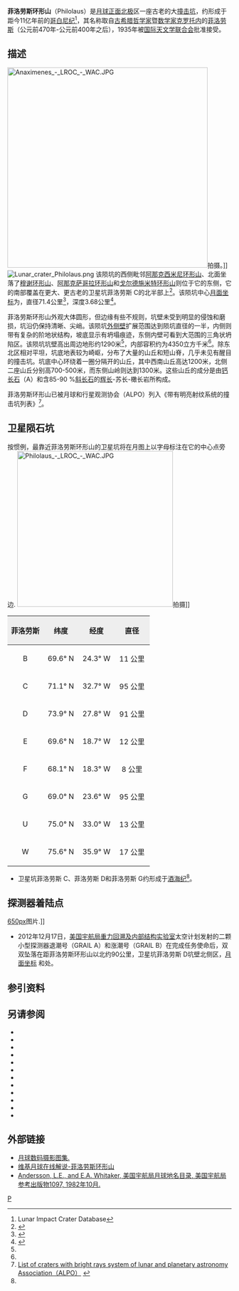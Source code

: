 {{lunar crater data |
 image=Philolaus crater 4164 h2.jpg|240px|
 caption=月球轨道器4号拍摄的图像|
 latitude=72.22|
 N_or_S=N|
 longitude=32.88|
 E_or_W=W|
 diameter=71.4公里|
 depth=3.68公里|
 colong=30|
 eponym=[[菲洛劳斯|菲洛劳斯]]}}

'''菲洛劳斯环形山'''（Philolaus）是[[月球正面|月球正面]][[月球北极|北极]]区一座古老的大[[撞击坑|撞击坑]]，约形成于距今11亿年前的[[哥白尼纪|哥白尼纪]]<ref name="LICD">Lunar Impact Crater Database</ref>，其名称取自[[古希腊|古希腊]][[哲学家|哲学家]]暨[[数学家|数学家]][[克罗托内|克罗托内]]的[[菲洛劳斯|菲洛劳斯]]（公元前470年-公元前400年之后），1935年被[[国际天文学联合会|国际天文学联合会]]批准接受。

==描述== 
[[Image:Anaximenes_-_LROC_-_WAC.JPG|450px]]拍摄。]]
[[Image:Lunar_crater_Philolaus.png|thumb]]
该陨坑的西侧毗邻[[阿那克西米尼环形山|阿那克西米尼环形山]]、北面坐落了[[穆谢环形山|穆谢环形山]]、[[阿那克萨哥拉环形山|阿那克萨哥拉环形山]]和[[戈尔德施米特环形山|戈尔德施米特环形山]]则位于它的东侧，它的南部覆盖在更大、更古老的卫星坑菲洛劳斯 C的北半部上<ref>{{Cite web |url=http://planetarynames.wr.usgs.gov/images/Lunar/lac_3_lo.pdf |title=Crater Philolaus on LAC-3 map. |accessdate=2016-11-18 |archive-date=2013-02-20 |archive-url=https://web.archive.org/web/20130220121338/http://planetarynames.wr.usgs.gov/images/Lunar/lac_3_lo.pdf |dead-url=no }}</ref>。该陨坑中心[[月面坐标|月面坐标]]为{{Coord|72.22|N|32.88|W|globe:Moon|nogoogle=1|noosm=1}}，直径71.4公里<ref name="IAU">{{Cite web |url=http://planetarynames.wr.usgs.gov/Feature/4691 |title=Directory of the International Astronomical Union |accessdate=2016-11-18 |archive-date=2017-05-24 |archive-url=https://web.archive.org/web/20170524103326/https://planetarynames.wr.usgs.gov/Feature/4691 |dead-url=no }}</ref>，深度3.68公里<ref>{{Cite web |url=http://fisherka.csolutionshosting.net/astronote/plan/craterdepth/html/CraterDepthFeatureNameWestfall.html |title=John E. Westfall's Atlas of the Lunar Terminator, Cambridge Univ. Press （2000） |accessdate=2016-11-18 |archive-date=2014-12-18 |archive-url=https://archive.today/20141218234310/http://fisherka.csolutionshosting.net/astronote/plan/craterdepth/html/CraterDepthFeatureNameWestfall.html |dead-url=yes }}</ref>。

菲洛劳斯环形山外观大体圆形，但边缘有些不规则，坑壁未受到明显的侵蚀和磨损，坑沿仍保持清晰、尖峭。该陨坑[[wikt:rampart|外侧壁]]扩展范围达到陨坑直径的一半，内侧则带有复杂的阶地状结构，坡底显示有坍塌痕迹，东侧内壁可看到大范围的三角状坍陷区。该陨坑坑壁高出周边地形约1290米<ref name="LICD"/>，内部容积约为4350立方千米<ref name="LICD"/>。除东北区相对平坦，坑底地表较为崎岖，分布了大量的山丘和短山脊，几乎未见有醒目的撞击坑。坑底中心环绕着一圈分隔开的山丘，其中西南山丘高达1200米，北侧二座山丘分别高700-500米，而东侧山岭则达到1300米。这些山丘的成分是由[[钙长石|钙长石]]（A）和含85-90 %[[斜长石|斜长石]]的[[辉长岩|辉长]]-苏长-橄长岩所构成。

菲洛劳斯环形山已被月球和行星观测协会（ALPO）列入《带有明亮射纹系统的撞击坑列表》<ref>[http://www.zone-vx.com/alpo-rays-table.pdf List of craters with bright rays system of lunar and planetary astronomy Association（ALPO）] {{webarchive|url=https://web.archive.org/web/20160304213831/http://www.zone-vx.com/alpo-rays-table.pdf |date=2016-03-04 }}</ref>。

==卫星陨石坑==
按惯例，最靠近菲洛劳斯环形山的卫星坑将在月图上以字母标注在它的中心点旁边.
[[Image:Philolaus_-_LROC_-_WAC.JPG|350px]]拍摄]]

{| class="wikitable"
!width="25%" style="background:#eeeeee;" |菲洛劳斯 
!width="25%" style="background:#eeeeee;" |纬度
!width="25%" style="background:#eeeeee;" |经度
!width="25%" style="background:#eeeeee;" |直径
|-
|align="center"|B
|align="center"|69.6° N
|align="center"|24.3° W
|align="center"|11 公里
|-
|align="center"|C
|align="center"|71.1° N
|align="center"|32.7° W
|align="center"|95 公里
|-
|align="center"|D
|align="center"|73.9° N
|align="center"|27.8° W
|align="center"|91 公里
|-
|align="center"|E
|align="center"|69.6° N
|align="center"|18.7° W
|align="center"|12 公里
|-
|align="center"|F
|align="center"|68.1° N
|align="center"|18.3° W
|align="center"|8 公里
|-
|align="center"|G
|align="center"|69.0° N
|align="center"|23.6° W
|align="center"|95 公里
|-
|align="center"|U
|align="center"|75.0° N
|align="center"|33.0° W
|align="center"|13 公里
|-
|align="center"|W
|align="center"|75.6° N
|align="center"|35.9° W
|align="center"|17 公里
|}{{clear}}
* 卫星坑菲洛劳斯 C、菲洛劳斯 D和菲洛劳斯 G约形成于[[酒海纪|酒海纪]]<ref name="LICD"/>。

==探测器着陆点==
[[image:GRAIL's_Final_Resting_Spot.jpg|650px]]图片.]]
* 2012年12月17日，[[美国宇航局|美国宇航局]][[重力回溯及内部结构实验室|重力回溯及内部结构实验室]]太空计划发射的二颗小型探测器退潮号（GRAIL A）和涨潮号（GRAIL B）在完成任务使命后，双双坠落在距菲洛劳斯环形山以北约90公里，卫星坑菲洛劳斯 D坑壁北侧区，[[月面坐标|月面坐标]] {{Coord|75.6083|N|33.4043|W|globe:Moon|nogoogle=1|noosm=1}}和{{Coord|75.6504|N|33.1643|E|globe:Moon|nogoogle=1|noosm=1}}处。{{clear}}

==参引资料==
{{Reflist}}

==另请参阅==
{{refbegin}}
* {{cite book
  | last1 = Andersson
  | first1 = L. E.
  | last2 = Whitaker
  | first2 = E. A.
  | authorlink2 = Ewen Whitaker
  | date = 1982
  | title = [[NASA|NASA]] Catalogue of Lunar Nomenclature
  | publisher = NASA RP-1097
  | ref = harv
  }}
* {{cite web
  | last = Blue
  | first = Jennifer
  | date = July 25, 2007
  | title = Gazetteer of Planetary Nomenclature
  | publisher = [[United_States_Geological_Survey|USGS]]
  | url = http://planetarynames.wr.usgs.gov/
  | accessdate = 2007-08-05
  | ref = harv
  | archive-date = 2019-12-05
  | archive-url = https://web.archive.org/web/20191205162958/https://planetarynames.wr.usgs.gov/
  | dead-url = no
  }}
* {{cite book
  | last1 = Bussey
  | first1 = B.
  | authorlink1 = Ben Bussey
  | last2 = Spudis
  | first2 = P.
  | authorlink2 = Paul Spudis
  | date = 2004
  | title = The Clementine Atlas of the Moon
  | publisher = Cambridge University Press
  | location = New York
  | isbn = 978-0-521-81528-4
  | ref = harv
  }}
* {{cite book
  | last1 = Cocks
  | first1 = Elijah E.
  | last2 = Cocks
  | first2 = Josiah C.
  | date = 1995
  | title = Who's Who on the Moon: A Biographical Dictionary of Lunar Nomenclature
  | url = https://archive.org/details/isbn_9780936389271
  | publisher = Tudor Publishers
  | isbn = 978-0-936389-27-1
  | ref = harv
  }}
* {{cite web
  | last = McDowell
  | first = Jonathan
  | date = July 15, 2007
  | url = http://host.planet4589.org/astro/lunar/
  | title = Lunar Nomenclature
  | publisher = Jonathan's Space Report
  | accessdate = 2007-10-24
  | ref = harv
  | archive-date = 2019-06-21
  | archive-url = https://web.archive.org/web/20190621012337/http://host.planet4589.org/astro/lunar/
  | dead-url = no
  }}
* {{cite journal| last1 = Menzel| first1 = D. H.| last2 = Minnaert| first2 = M.| last3 = Levin| first3 = B.| last4 = Dollfus| first4 = A.| last5 = Bell| first5 = B.| title = Report on Lunar Nomenclature by the Working Group of Commission 17 of the IAU| doi = 10.1007/BF00171763| journal = Space Science Reviews| volume = 12| issue = 2| pages = 136–186| date = 1971| bibcode = 1971SSRv...12..136M| ref = harv}}
* {{cite book
  | first = Patrick
  | last = Moore
  | authorlink = Patrick Moore
  | date = 2001
  | title = On the Moon
  | url = https://archive.org/details/patrickmooreonmo00patr
  | publisher = Sterling Publishing Co.
  | isbn = 978-0-304-35469-6
  | ref = harv
  }}
* {{cite book
  | first = Fred W.
  | last = Price
  | date = 1988
  | title = The Moon Observer's Handbook
  | publisher = Cambridge University Press
  | isbn = 978-0-521-33500-3
  | ref = harv
  }}
* {{cite book
  | last = Rükl
  | first = Antonín
  | authorlink = Antonín Rükl
  | date = 1990
  | title = Atlas of the Moon
  | publisher = Kalmbach Books
  | isbn = 978-0-913135-17-4
  | ref = harv
  }}
* {{cite book
  | last = Webb
  | first = Rev. T. W.
  | authorlink = Thomas William Webb
  | date = 1962
  | title = Celestial Objects for Common Telescopes
  | url = https://archive.org/details/celestialobjects00webb
  | edition = 6th revised
  | publisher = Dover
  | isbn = 978-0-486-20917-3
  | ref = harv
  }}
* {{cite book
  | first = Ewen A.
  | last = Whitaker
  | authorlink = Ewen Whitaker
  | date = 1999
  | title = Mapping and Naming the Moon
  | publisher = Cambridge University Press
  | isbn = 978-0-521-62248-6
  | ref = harv
  }}
* {{cite book
  | first = Peter T.
  | last = Wlasuk
  | date = 2000
  | title = Observing the Moon
  | publisher = Springer
  | isbn = 978-1-85233-193-1
  | ref = harv
 }}
{{refend}}

==外部链接==
*[http://www.lpi.usra.edu/resources/lunar_orbiter/bin/srch_nam.shtml?Philolaus%7C0 月球数码摄影图集.] {{Wayback|url=http://www.lpi.usra.edu/resources/lunar_orbiter/bin/srch_nam.shtml?Philolaus%7C0 |date=20180531052147 }}
*[https://the-moon.wikispaces.com/Philolaus 维基月球在线解说-菲洛劳斯环形山] {{Wayback|url=https://the-moon.wikispaces.com/Philolaus |date=20180530153251 }}
* [http://planet4589.org/astro/lunar/RP-1097.pdf Andersson, L.E., and E.A. Whitaker, 美国宇航局月球地名目录, 美国宇航局参考出版物1097, 1982年10月.] {{Wayback|url=http://planet4589.org/astro/lunar/RP-1097.pdf |date=20141006125838 }}

[[Category:月球环形山|P]]
{{月球環形山 (O-Q)}}